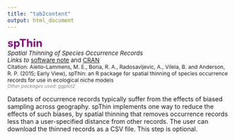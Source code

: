 ```yaml
---
title: "tab2content"
output: html_document
---
```

<span style="color:purple; font-size:18pt; font-weight:bold">spThin</span>  
<span style="font-size:10pt; font-style:italic">Spatial Thinning of Species Occurrence Records</span>  
<span style="font-size:10pt"><span style="font-style:italic">Links to </span><a href="http://onlinelibrary.wiley.com/doi/10.1111/ecog.01132/abstract" target="_blank">software note</a> and <a href="http://cran.r-project.org/web/packages/spThin/index.html" target="_blank">CRAN</a></span>  
<span style="font-size:9pt">Citation:  Aiello-Lammens, M. E., Boria, R. A., Radosavljevic, A., Vilela, B. and Anderson, R. P. (2015; Early View), spThin: an R package for spatial thinning of species occurrence records for use in ecological niche models</span>  
<span style="color:gray; font-size:8pt; font-style:italic">Other packages used: ggplot2</span>  

Datasets of occurrence records typically suffer from the effects of biased sampling across geography. spThin implements one way to reduce the effects of such biases, by spatial thinning that removes occurrence records less than a user-specified distance from other records. The user can download the thinned records as a CSV file. This step is optional.

